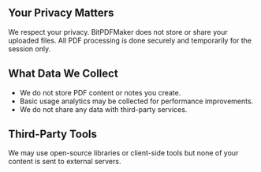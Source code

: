 ## Your Privacy Matters

We respect your privacy. BitPDFMaker does not store or share your uploaded files. All PDF processing is done securely and temporarily for the session only.

## What Data We Collect

- We do not store PDF content or notes you create.  
- Basic usage analytics may be collected for performance improvements.  
- We do not share any data with third-party services.

## Third-Party Tools

We may use open-source libraries or client-side tools but none of your content is sent to external servers.
